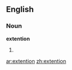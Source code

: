 ==English==

===Noun===
'''extention'''

# {{misspelling of|extension}}

[[ar:extention]]
[[zh:extention]]